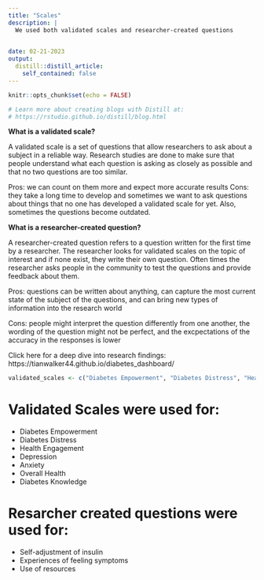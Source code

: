 ```yaml
---
title: "Scales"
description: |
  We used both validated scales and researcher-created questions

  
date: 02-21-2023
output:
  distill::distill_article:
    self_contained: false
---
```


```r
knitr::opts_chunk$set(echo = FALSE)

# Learn more about creating blogs with Distill at:
# https://rstudio.github.io/distill/blog.html

```

 **What is a validated scale?** 

A validated scale is a set of questions that allow researchers to ask about a subject in a reliable way. Research studies are done to make sure that people understand what each question is asking as closely as possible and that no two questions are too similar. 

Pros: we can count on them more and expect more accurate results
Cons: they take a long time to develop and sometimes we want to ask questions about things that no one has developed a validated scale for yet. Also, sometimes the questions become outdated. 


 **What is a researcher-created question?** 

A researcher-created question refers to a question written for the first time by a researcher. The researcher looks for validated scales on the topic of interest and if none exist, they write their own question. Often times the researcher asks people in the community to test the questions and provide feedback about them. 

Pros: questions can be written about anything, can capture the most current state of the subject of the questions, and can bring new types of information into the research world

Cons: people might interpret the question differently from one another, the wording of the question might not be perfect, and the excpectations of the accuracy in the responses is lower


Click here for a deep dive into research findings:
https://tianwalker44.github.io/diabetes_dashboard/

```r
validated_scales <- c("Diabetes Empowerment", "Diabetes Distress", "Health Engagement", "Depression", "Anxiety", "Overall Health", "Diabetes Knowledge")


```

# Validated Scales were used for: 
- Diabetes Empowerment
- Diabetes Distress 
- Health Engagement
- Depression
- Anxiety
- Overall Health 
- Diabetes Knowledge

# Resarcher created questions were used for:

- Self-adjustment of insulin
- Experiences of feeling symptoms
- Use of resources


